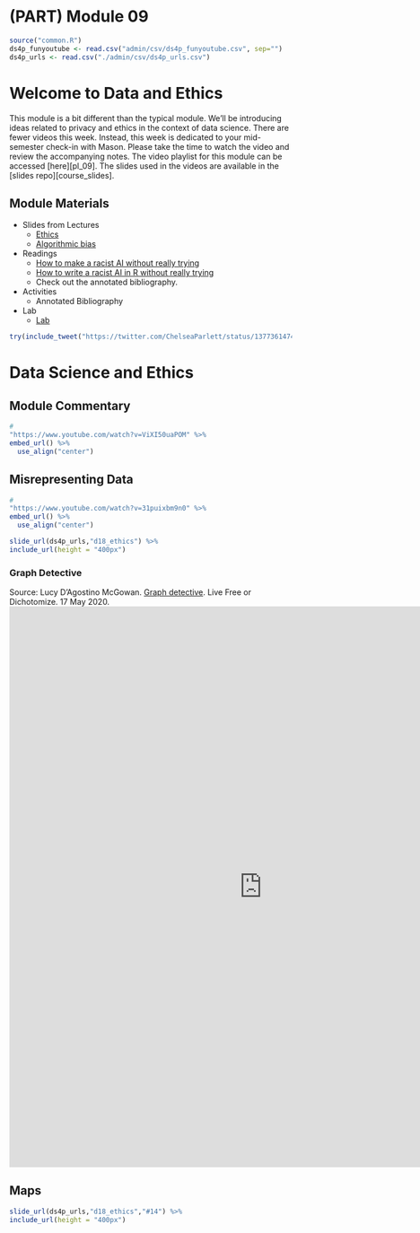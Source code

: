 # (PART) Module 09 {-}

```r
source("common.R")
ds4p_funyoutube <- read.csv("admin/csv/ds4p_funyoutube.csv", sep="")
ds4p_urls <- read.csv("./admin/csv/ds4p_urls.csv")
```

# Welcome to Data and Ethics

This module is a bit different than the typical module. We'll be introducing ideas related to privacy and ethics in the context of data science. There are fewer videos this week. Instead, this week is dedicated to your mid-semester check-in with Mason. Please take the time to watch the video and review the accompanying notes. The video playlist for this module can be accessed [here][pl_09]. The slides used in the videos are available in the [slides repo][course_slides].


## Module Materials

* Slides from Lectures
  * [Ethics](https://datascience4psych.github.io/slides/d18_ethics/d18_ethics.html)
  * [Algorithmic bias](https://datascience4psych.github.io/slides/d19_bias/d19_bias.html) 
* Readings
	* [How to make a racist AI without really trying](https://blog.conceptnet.io/posts/2017/how-to-make-a-racist-ai-without-really-trying/)
	* [How to write a racist AI in R without really trying](https://notstatschat.rbind.io/2018/09/27/how-to-write-a-racist-ai-in-r-without-really-trying/)
	* Check out the annotated bibliography.
* Activities
  * Annotated Bibliography
* Lab
  * [Lab](#lab09)



```r
try(include_tweet("https://twitter.com/ChelseaParlett/status/1377361474952200194"))
```

# Data Science and Ethics

## Module Commentary

```r
# 
"https://www.youtube.com/watch?v=ViXI50uaPOM" %>%
embed_url() %>%
  use_align("center")
```


## Misrepresenting Data


```r
# 
"https://www.youtube.com/watch?v=31puixbm9n0" %>%
embed_url() %>%
  use_align("center")
```


```r
slide_url(ds4p_urls,"d18_ethics") %>%
include_url(height = "400px")
```

### Graph Detective 

Source: Lucy D'Agostino McGowan. [Graph detective](https://livefreeordichotomize.com/2020/05/17/graph-detective/). Live Free or Dichotomize. 17 May 2020.
<center>
<iframe width="900" height="1000" src="https://livefreeordichotomize.com/2020/05/17/graph-detective/" frameborder="0"></iframe></center>

## Maps

```r
slide_url(ds4p_urls,"d18_ethics","#14") %>%
include_url(height = "400px")
```


